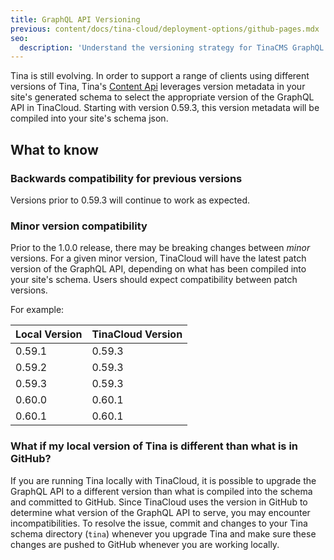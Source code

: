 ```yaml
---
title: GraphQL API Versioning
previous: content/docs/tina-cloud/deployment-options/github-pages.mdx
seo:
  description: 'Understand the versioning strategy for TinaCMS GraphQL API and how it ensures compatibility across different versions.'
---
```


Tina is still evolving. In order to support a range of clients using different versions of Tina, Tina's [Content Api](../#content-api) leverages version metadata in your site's generated schema to select the appropriate version of the GraphQL API in TinaCloud. Starting with version 0.59.3, this version metadata will be compiled into your site's schema json.

## What to know

### Backwards compatibility for previous versions

Versions prior to 0.59.3 will continue to work as expected.

### Minor version compatibility

Prior to the 1.0.0 release, there may be breaking changes between _minor_ versions. For a given minor version, TinaCloud will have the latest patch version of the GraphQL API, depending on what has been compiled into your site's schema. Users should expect compatibility between patch versions.

For example:

| Local Version | TinaCloud Version |
| ------------- | ----------------- |
| 0.59.1        | 0.59.3            |
| 0.59.2        | 0.59.3            |
| 0.59.3        | 0.59.3            |
| 0.60.0        | 0.60.1            |
| 0.60.1        | 0.60.1            |

### What if my local version of Tina is different than what is in GitHub?

If you are running Tina locally with TinaCloud, it is possible to upgrade the GraphQL API to a different version than what is compiled into the schema and committed to GitHub. Since TinaCloud uses the version in GitHub to determine what version of the GraphQL API to serve, you may encounter incompatibilities. To resolve the issue, commit and changes to your Tina schema directory (`tina`) whenever you upgrade Tina and make sure these changes are pushed to GitHub whenever you are working locally.
